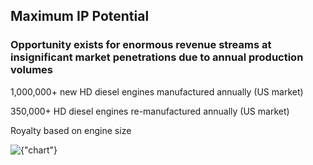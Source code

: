 [//]: # (# U.S. Potential Royal Revenues)

## Maximum IP Potential

### Opportunity exists for enormous revenue streams at insignificant market penetrations due to annual production volumes

1,000,000+ new HD diesel engines manufactured annually (US market)

350,000+ HD diesel engines re-manufactured annually (US market)

Royalty based on engine size



<div className={"nx-w-full nx-flex nx-justify-center nx-pt-12"}>
    <Image
        priority
        src={chart}
        alt={"chart"}
    />
</div>
